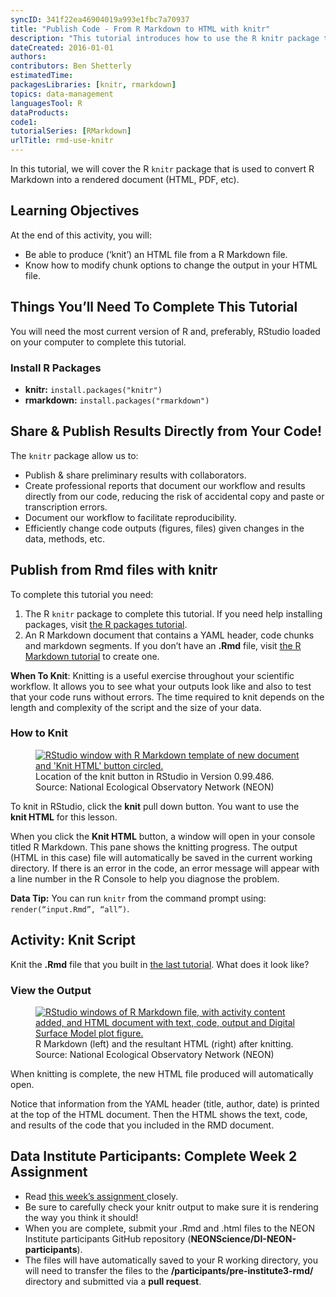 ```yaml
---
syncID: 341f22ea46904019a993e1fbc7a70937
title: "Publish Code - From R Markdown to HTML with knitr"
description: "This tutorial introduces how to use the R knitr package to publish from R Markdown files to HTML (or other) file format."
dateCreated: 2016-01-01
authors:
contributors: Ben Shetterly
estimatedTime:
packagesLibraries: [knitr, rmarkdown]
topics: data-management
languagesTool: R
dataProducts:
code1:
tutorialSeries: [RMarkdown]
urlTitle: rmd-use-knitr
---
```


In this tutorial, we will cover the R `knitr` package that is used to convert
R Markdown into a rendered document (HTML, PDF, etc).

<div id="ds-objectives" markdown="1">

## Learning Objectives

At the end of this activity, you will:

* Be able to produce (‘knit’) an HTML file from a R Markdown file.
* Know how to modify chunk options to change the output in your HTML file.

## Things You’ll Need To Complete This Tutorial

You will need the most current version of R and, preferably, RStudio loaded on
your computer to complete this tutorial.

### Install R Packages

* **knitr:** `install.packages("knitr")`
* **rmarkdown:** `install.packages("rmarkdown")`
</div>

## Share & Publish Results Directly from Your Code!

The `knitr` package allow us to:

* Publish & share preliminary results with collaborators.
* Create professional reports that document our workflow and results directly
from our code, reducing the risk of accidental copy and paste or transcription errors.
* Document our workflow to facilitate reproducibility.
* Efficiently change code outputs (figures, files) given changes in the data, methods, etc.

## Publish from Rmd files with knitr

To complete this tutorial you need:

1. The R `knitr` package to complete this tutorial. If you need help installing 
packages, visit
<a href="https://www.neonscience.org/packages-in-r" target="_blank"> the R packages tutorial</a>.  
2. An R Markdown document that contains a YAML header, code chunks and markdown
segments. If you don't have an **.Rmd** file, visit
<a href="https://www.neonscience.org/rmd-code-intro" target="_blank"> the R Markdown tutorial</a> to create one.

<div id="ds-dataTip" markdown="1">
<i class="fa fa-star"></i>**When To Knit**: Knitting is a useful exercise
throughout your scientific workflow. It allows you to see what your outputs
look like and also to test that your code runs without errors.
The time required to knit depends on the length and complexity of the script
and the size of your data.
</div>

### How to Knit

<figure>
	<a href="https://raw.githubusercontent.com/NEONScience/NEON-Data-Skills/dev-aten/graphics/reproducible-science/KnitButton-screenshot.png">
	<img src="https://raw.githubusercontent.com/NEONScience/NEON-Data-Skills/dev-aten/graphics/reproducible-science/KnitButton-screenshot.png"
	alt="RStudio window with R Markdown template of new document and 'Knit HTML' button 
circled."></a>
	<figcaption> Location of the knit button in RStudio in Version 0.99.486.
	Source: National Ecological Observatory Network (NEON)
	</figcaption>
</figure>

To knit in RStudio, click the **knit** pull down button. You want to use the  
**knit HTML** for this lesson.

When you click the **Knit HTML** button, a  window will open in your console 
titled R Markdown. This
pane shows the knitting progress. The output (HTML in this case) file will
automatically be saved in the current working directory. If there is an error
in the code, an error message will appear with a line number in the R Console
to help you diagnose the problem.

<div id="ds-dataTip" markdown="1">
<i class="fa fa-star"></i> **Data Tip:** You can run `knitr` from the command prompt
using: `render(“input.Rmd”, “all”)`.
</div>

<div id="ds-challenge" markdown="1">

## Activity: Knit Script

Knit the **.Rmd** file that you built in
<a href="https://www.neonscience.org/rmd-code-intro" target="_blank">the last tutorial</a>.
What does it look like?
</div>

### View the Output

<figure>
	<a href="https://raw.githubusercontent.com/NEONScience/NEON-Data-Skills/dev-aten/graphics/reproducible-science/Rmd-screenshot-html.png">
	<img src="https://raw.githubusercontent.com/NEONScience/NEON-Data-Skills/dev-aten/graphics/reproducible-science/Rmd-screenshot-html.png"
	alt="RStudio windows of R Markdown file, with activity content added, 
and HTML document with text, code, output and Digital Surface Model plot figure."></a>
	<figcaption> R Markdown (left) and the resultant HTML (right) after knitting.
	Source: National Ecological Observatory Network (NEON)
	</figcaption>
</figure>

When knitting is complete, the new HTML file produced will automatically open.

Notice that information from the YAML header (title, author, date) is printed
at the top of the HTML document. Then the HTML shows the text, code, and
results of the code that you included in the RMD document.

<div id="ds-challenge" markdown="1">

## Data Institute Participants: Complete Week 2 Assignment

* Read 
<a href="https://www.neonscience.org/di-rmd-activity" target="_blank"> this week’s assignment </a>
closely.
* Be sure to carefully check your knitr output to make sure it is rendering the
way you think it should!
* When you are complete, submit your .Rmd and .html files to the 
NEON Institute participants GitHub repository 
(**NEONScience/DI-NEON-participants**). 
* The files will have automatically saved to your R working directory, you will 
need to transfer the files to the **/participants/pre-institute3-rmd/** 
directory and submitted via a **pull request**.

</div>
